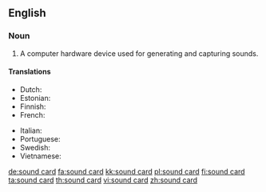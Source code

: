 ==English==

===Noun===
{{en-noun}}

# {{context|computer hardware}} A computer hardware device used for generating and capturing sounds.

====Translations====
{{trans-top|A computer hardware device used for generating and capturing sounds}}
* Dutch: {{t-|nl|geluidskaart}}
* Estonian: {{t-|et|helikaart}}
* Finnish: {{t+|fi|äänikortti}}
* French: {{t-|fr|carte son|f}}
{{trans-mid}}
* Italian: {{t-|it|scheda audio|f}}
* Portuguese: {{t-|pt|placa de som}}
* Swedish: {{t+|sv|ljudkort}}
* Vietnamese: {{t-|vi|bo mạch âm thanh}}
{{trans-bottom}}

[[de:sound card]]
[[fa:sound card]]
[[kk:sound card]]
[[pl:sound card]]
[[fi:sound card]]
[[ta:sound card]]
[[th:sound card]]
[[vi:sound card]]
[[zh:sound card]]